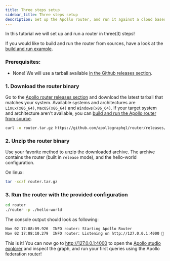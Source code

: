 ```yaml
---
title: Three steps setup
sidebar_title: Three steps setup
description: Set up the Apollo router, and run it against a cloud based example.
---
```


In this tutorial we will set up and run a router in three(3) steps!

If you would like to build and run the router from sources, have a look at the [build and run example](build).

### Prerequisites:

- None! We will use a tarball available [in the Github releases section](https://github.com/apollographql/router/releases).

### 1. Download the router binary

Go to the [Apollo router releases section](https://github.com/apollographql/router/releases) and download the latest tarball that matches your system. Available systems and architectures are `Linux(x86_64)`, `MacOS(x86_64)` and `Windows(x86_64)`.
If your target system and architecture aren't available, you can [build and run the Apollo router from source](build).

```sh
curl -o router.tar.gz https://github.com/apollographql/router/releases/download/v0.1.0-prealpha.3/router-0.1.0-prealpha.3-x86_64-linux.tar.gz
```

### 2. Unzip the router binary

Use your favorite method to unzip the downloaded archive. The archive contains the router (built in `release` mode), and the hello-world configuration.

On linux:

```sh
tar -xczf router.tar.gz
```

### 3. Run the router with the provided configuration

```sh
cd router
./router -p ./hello-world
```

The console output should look as following:

```sh
Nov 02 17:08:09.926  INFO router: Starting Apollo Router
Nov 02 17:08:10.279  INFO router: Listening on http://127.0.0.1:4000 🚀
```

This is it! You can now go to http://127.0.0.1:4000 to open the [Apollo studio explorer](https://www.apollographql.com/docs/studio/explorer/) and inspect the graph, and run your first queries using the Apollo federation router!
